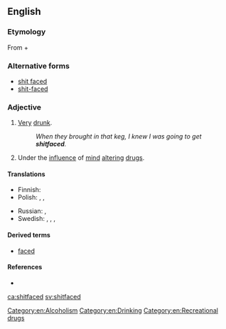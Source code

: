 ==English==

===Etymology===
From {{term|shit||lang=en}} + {{term|faced||lang=en}}

===Alternative forms===
* [[shit faced]]
* [[shit-faced]]

===Adjective===
{{en-adj}}

# {{context|vulgar|lang=en}} [[very|Very]] [[drunk]].
#: ''When they brought in that keg, I knew I was going to get '''shitfaced'''.''
# {{context|vulgar|lang=en}} Under the [[influence]] of [[mind]] [[altering]] [[drugs]].

====Translations====
{{trans-top|very drunk}}
* Finnish: {{t|fi|perseet olalla}}
* Polish: {{t+|pl|najebany}}, {{t|pl|napierdolony}}, {{t+|pl|nabzdryngolony}}
{{trans-mid}}
* Russian: {{t|ru|[[пья́ный]] [[вдрызг]]}}, {{t|ru|[[бухо́й]] [[в]] [[жопа|жо́пу]]}} {{qualifier|vulgar}}
* Swedish: {{t+|sv|stupfull}}, {{t+|sv|dyngrak}}, {{t|sv|asfull}}, {{t|sv|skitfull}}
{{trans-bottom}}

====Derived terms====
* [[faced]]

====References====
* {{R:American Heritage 2000}}

[[Category:en:Alcoholism]]
[[Category:en:Drinking]]
[[Category:en:Recreational drugs]]

[[ca:shitfaced]]
[[sv:shitfaced]]